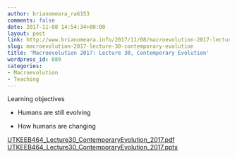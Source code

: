 ```yaml
---
author: brianomeara_ra6153
comments: false
date: 2017-11-08 14:54:34+00:00
layout: post
link: http://www.brianomeara.info/2017/11/08/macroevolution-2017-lecture-30-contemporary-evolution/
slug: macroevolution-2017-lecture-30-contemporary-evolution
title: 'Macroevolution 2017: Lecture 30, Contemporary Evolution'
wordpress_id: 889
categories:
- Macroevolution
- Teaching
---
```


Learning objectives



    
  * Humans are still evolving

    
  * How humans are changing


[UTKEEB464_Lecture30_ContemporaryEvolution_2017.pdf](http://brianomeara.info/wordpress_beta/wp-content/uploads/2017/11/UTKEEB464_Lecture30_ContemporaryEvolution_2017.pdf) [UTKEEB464_Lecture30_ContemporaryEvolution_2017.pptx](http://brianomeara.info/wordpress_beta/wp-content/uploads/2017/11/UTKEEB464_Lecture30_ContemporaryEvolution_2017.pptx)
